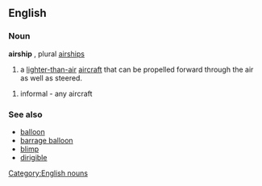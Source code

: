 ==English==
===Noun===
{{wikipedia}}
[[Category:English nouns]]
'''airship''' , plural [[airships]]
# a [[lighter-than-air]] [[aircraft]] that can be propelled forward through the air as well as steered.

# informal - any aircraft

===See also===
*[[balloon]]
*[[barrage balloon]]
*[[blimp]]
*[[dirigible]]